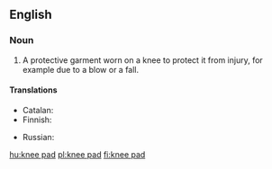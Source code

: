 ==English==

===Noun===
{{wikipedia}}
{{en-noun|head=[[knee]] [[pad]]}}

# A protective garment worn on a knee to protect it from injury, for example due to a blow or a fall.

====Translations====
{{trans-top|protection for a knee}}
* Catalan: {{t-|ca|genollera|f}}
* Finnish: {{t-|fi|polvisuojus}}
{{trans-mid}}
* Russian: {{t+|ru|наколенник|m|sc=Cyrl|tr=nakolénnik}}
{{trans-bottom}}

[[hu:knee pad]]
[[pl:knee pad]]
[[fi:knee pad]]